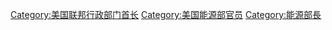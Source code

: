 [[Category:美国联邦行政部门首长|Category:美国联邦行政部门首长]]
[[Category:美国能源部官员|Category:美国能源部官员]]
[[Category:能源部長|Category:能源部長]]